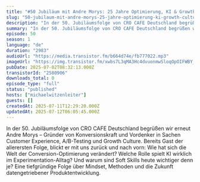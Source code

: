 ```yaml
---
title: "#50 Jubiläum mit Andre Morys: 25 Jahre Optimierung, KI & Growth Culture"
slug: "50-jubilaum-mit-andre-morys-25-jahre-optimierung-ki-growth-culture"
description: "In der 50. Jubiläumsfolge von CRO CAFE Deutschland begrüßen wir erneut Andre Morys – Gründer von Konversionskraft und Vordenker in Sachen Customer Experience, A/B-Testing und Growth Culture. Bereits Gast der allerersten Folge, blickt er mit uns zurück und nach vorn: Wie hat sich die Welt der Conversion-Optimierung verändert? Welche Rolle spielt KI wirklich im Experimentation-Alltag? Und warum sind Soft Skills heute wichtiger denn je? Eine tiefgründige Folge über Mindset, Methoden und die Zukunft datengetriebener Produktentwicklung."
summary: "In der 50. Jubiläumsfolge von CRO CAFE Deutschland begrüßen wir erneut Andre Morys – Gründer von Konversionskraft und Vordenker in Sachen Customer Experience, A/B-Testing und Growth Culture. Bereits Gast der allerersten Folge, blickt er mit uns zurück und nach vorn: Wie hat sich die Welt der Conversion-Optimierung verändert? Welche Rolle spielt KI wirklich im Experimentation-Alltag? Und warum sind Soft Skills heute wichtiger denn je? Eine tiefgründige Folge über Mindset, Methoden und die Zukunft datengetriebener Produktentwicklung."
episode: 50
season: 1
language: "de"
duration: "2983"
audioUrl: "https://media.transistor.fm/b664d74e/fb777022.mp3"
imageUrl: "https://img.transistor.fm/xwbs7L3qMA3Hc4dvuonmwSloqOpOIFWBY_ZnxuLDwzQ/rs:fill:3000:3000:1/q:60/aHR0cHM6Ly9pbWct/dXBsb2FkLXByb2R1/Y3Rpb24udHJhbnNp/c3Rvci5mbS83NjRm/MzBkNjUwNGEwYjc0/YzRhZDRkMmQ1MzBk/NTk0MC5qcGc.webp"
pubDate: 2025-07-02T08:32:13.000Z
transistorId: "2580906"
downloads_total: 0
episode_type: "full"
status: "published"
hosts: ["michaelwitzenleiter"]
guests: []
createdAt: 2025-07-11T12:29:20.000Z
updatedAt: 2025-07-12T06:05:45.000Z
---
```


In der 50. Jubiläumsfolge von CRO CAFE Deutschland begrüßen wir erneut Andre Morys – Gründer von Konversionskraft und Vordenker in Sachen Customer Experience, A/B-Testing und Growth Culture. Bereits Gast der allerersten Folge, blickt er mit uns zurück und nach vorn: Wie hat sich die Welt der Conversion-Optimierung verändert? Welche Rolle spielt KI wirklich im Experimentation-Alltag? Und warum sind Soft Skills heute wichtiger denn je? Eine tiefgründige Folge über Mindset, Methoden und die Zukunft datengetriebener Produktentwicklung.
